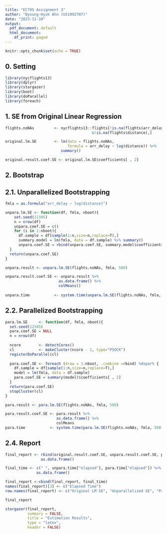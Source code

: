 ```yaml
---
title: "EC705 Assignment 3"
author: "Byoung-Hyuk Ahn (U51992707)"
date: "2023-11-10"
output:
  pdf_document: default
  html_document:
    df_print: paged
---
```


```r
knitr::opts_chunk$set(echo = TRUE)
```

## 0. Setting

```r
library(nycflights13)
library(dplyr)
library(stargazer)
library(boot)
library(doParallel)
library(foreach)
```



## 1. SE from Original Linear Regression

```r

flights.noNAs         <- nycflights13::flights[!is.na(flights$arr_delay)
                                       &!is.na(flights$distance),]

original.lm.SE        <- lm(data = flights.noNAs,
                            formula = arr_delay ~ log(distance)) %>%
                         summary()

original.result.coef.SE <- original.lm.SE$coefficients[ , 2]
```



## 2. Bootstrap

## 2.1. Unparallelized Bootstrapping

```r
fmla = as.formula("arr_delay ~ log(distance)")

unpara.lm.SE <- function(df, fmla, nboot){
    set.seed(12345)
    n = nrow(df)
    unpara.coef.SE = c()
    for (i in 1:nboot){
      df.sample = df[sample(1:n,size=n,replace=T),]
      summary.model = lm(fmla, data = df.sample) %>% summary()
      unpara.coef.SE = rbind(unpara.coef.SE, summary.model$coefficients[ , 2])
  }
  return(unpara.coef.SE)
}
```

``` r
unpara.result <- unpara.lm.SE(flights.noNAs, fmla, 500)
```

```r
unpara.result.coef.SE <- unpara.result %>%
                        as.data.frame() %>%
                        colMeans()
 
unpara.time           <- system.time(unpara.lm.SE(flights.noNAs, fmla, 500))
```

## 2.2. Parallelized Bootstrapping

```r

para.lm.SE     <- function(df, fmla, nboot){
  set.seed(12345)
  para.coef.SE = NULL
  n = nrow(df)
  
  ncore        <- detectCores()
  cl           <- makeCluster(ncore - 1, type="PSOCK")
  registerDoParallel(cl)
  
  para.coef.SE <- foreach (draw = 1:nboot, .combine =rbind) %dopar% {
    df.sample = df[sample(1:n,size=n,replace=T),]
    model = lm(fmla, data = df.sample)
    para.coef.SE = summary(model)$coefficients[ , 2]
  }
  return(para.coef.SE)
  stopCluster(cl)
}
```

```r
para.result <- para.lm.SE(flights.noNAs, fmla, 500)
```

```r
para.result.coef.SE <- para.result %>%
                       as.data.frame() %>%
                       colMeans
para.time           <- system.time(para.lm.SE(flights.noNAs, fmla, 500))
```

## 2.4. Report

```r

final_report <- rbind(original.result.coef.SE, unpara.result.coef.SE, para.result.coef.SE) %>%
                as.data.frame()

final_time <- c(" ", unpara.time["elapsed"], para.time["elapsed"]) %>%
              as.data.frame()

final_report <-cbind(final_report, final_time)
names(final_report)[3] <- c("Elapsed Time")
row.names(final_report) <- c("Original LM SE", "Unparallelized SE", "Parallelized SE")

final_report
```

``` r

stargazer(final_report,
          summary = FALSE,
          title = "Estimation Results",
          type = "latex",
          header = FALSE)

```




